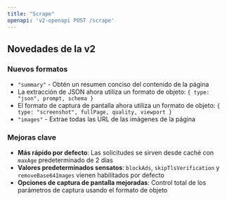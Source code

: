 ```yaml
---
title: "Scrape"
openapi: 'v2-openapi POST /scrape'
---
```


## Novedades de la v2

### Nuevos formatos

- `"summary"` - Obtén un resumen conciso del contenido de la página
- La extracción de JSON ahora utiliza un formato de objeto: `{ type: "json", prompt, schema }`
- El formato de captura de pantalla ahora utiliza un formato de objeto: `{ type: "screenshot", fullPage, quality, viewport }`
- `"images"` - Extrae todas las URL de las imágenes de la página

### Mejoras clave

- **Más rápido por defecto**: Las solicitudes se sirven desde caché con `maxAge` predeterminado de 2 días
- **Valores predeterminados sensatos**: `blockAds`, `skipTlsVerification` y `removeBase64Images` vienen habilitados por defecto
- **Opciones de captura de pantalla mejoradas**: Control total de los parámetros de captura usando el formato de objeto